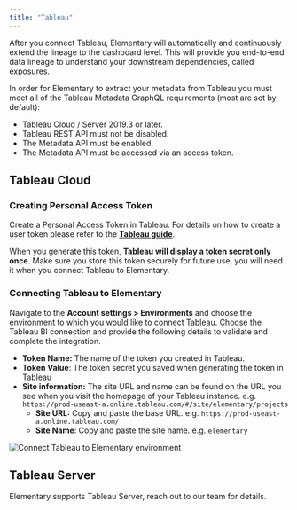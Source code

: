 ```yaml
---
title: "Tableau"
---
```


After you connect Tableau, Elementary will automatically and continuously extend the lineage to the dashboard level.
This will provide you end-to-end data lineage to understand your downstream dependencies, called exposures.


In order for Elementary to extract your metadata from Tableau you must meet all of the Tableau Metadata GraphQL requirements (most are set by default):

- Tableau Cloud / Server 2019.3 or later.
- Tableau REST API must not be disabled.
- The Metadata API must be enabled.
- The Metadata API must be accessed via an access token.

## Tableau Cloud

### Creating Personal Access Token

Create a Personal Access Token in Tableau. For details on how to create a user token please refer to the **[Tableau guide](https://help.tableau.com/current/pro/desktop/en-us/useracct.htm#create-a-personal-access-token)**.

When you generate this token, **Tableau will display a token secret only once**.
Make sure you store this token securely for future use, you will need it when you connect Tableau to Elementary.

### Connecting Tableau to Elementary

Navigate to the **Account settings > Environments** and choose the environment to which you would like to connect Tableau.
Choose the Tableau BI connection and provide the following details to validate and complete the integration.

- **Token Name:** The name of the token you created in Tableau.
- **Token Value**: The token secret you saved when generating the token in Tableau
- **Site information:** The site URL and name can be found on the URL you see when you visit the homepage of your Tableau instance. e.g. `https://prod-useast-a.online.tableau.com/#/site/elementary/projects`
  - **Site URL:** Copy and paste the base URL. e.g. `https://prod-useast-a.online.tableau.com/`
  - **Site Name**: Copy and paste the site name. e.g. `elementary`

<Frame caption="Connect Tableau to Elementary environment">
  <img
    src="https://res.cloudinary.com/diuctyblm/image/upload/v1690191024/tableau-form_aaxfta.png"
    alt="Connect Tableau to Elementary environment"
  />
</Frame>


## Tableau Server

Elementary supports Tableau Server, reach out to our team for details. 